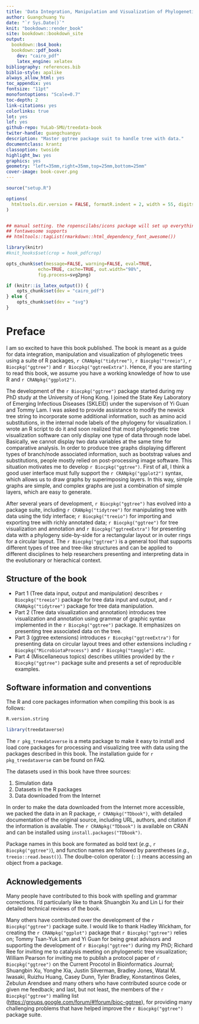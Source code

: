 ```yaml
---
title: 'Data Integration, Manipulation and Visualization of Phylogenetic Trees'
author: Guangchuang Yu
date: "`r Sys.Date()`"
knit: "bookdown::render_book"
site: bookdown::bookdown_site
output:
  bookdown::bs4_book:
  bookdown::pdf_book:
    dev: "cairo_pdf"
    latex_engine: xelatex
bibliography: references.bib
biblio-style: apalike
always_allow_html: yes
toc_appendix: yes
fontsize: "11pt"
monofontoptions: "Scale=0.7"
toc-depth: 2
link-citations: yes
colorlinks: true
lot: yes
lof: yes
github-repo: YuLab-SMU/treedata-book
twiter-handle: guangchuangyu
description: "Master ggtree package suit to handle tree with data."
documentclass: krantz
classoption: twoside
highlight_bw: yes
graphics: yes
geometry: "left=35mm,right=35mm,top=25mm,bottom=25mm"
cover-image: book-cover.png
---
```



```r
source("setup.R")

options(
  htmltools.dir.version = FALSE, formatR.indent = 2, width = 55, digits = 4
)


## manual setting. the ropenscilabs/icons package will set up everything for you.
## fontawesome supports
## htmltools::tagList(rmarkdown::html_dependency_font_awesome())

library(knitr)
#knit_hooks$set(crop = hook_pdfcrop)

opts_chunk$set(message=FALSE, warning=FALSE, eval=TRUE, 
            echo=TRUE, cache=TRUE, out.width="98%",
            fig.process=svg2png)

if (knitr::is_latex_output()) {
    opts_chunk$set(dev = "cairo_pdf")
} else {
    opts_chunk$set(dev = "svg")
}

```

<!--
# Welcome {-}

<img class="cover" src="book-cover.png" width="210" height="297" /> This is the online work-in-progress book of "Data Integration, Manipulation and Visualization of Phylogenetic Trees". This book gives your all the details of using the ggtree package suite to handle tree with data. The book is written by Guangchuang Yu.


<center>
<img src="book-cover.png" style="width:500px;border:2px solid black;"/>
</center>

-->

\newpage

# Preface {-}

I am so excited to have this book published. The book is meant as a guide for data integration, manipulation and visualization of phylogenetic trees using a suite of R packages, `r CRANpkg("tidytree")`, `r Biocpkg("treeio")`, `r Biocpkg("ggtree")` and `r Biocpkg("ggtreeExtra")`. Hence, if you are starting to read this book, we assume you have a working knowledge of how to use R and `r CRANpkg("ggplot2")`. 

The development of the `r Biocpkg("ggtree")` package started during my PhD study at the University of Hong Kong. I joined the State Key Laboratory of Emerging Infectious Diseases (SKLEID) under the supervison of Yi Guan and Tommy Lam. I was asked to provide assistance to modify the newick tree string to incorporate some additional information, such as amino acid substitutions, in the internal node labels of the phylogeny for visualization. I wrote an R script to do it and soon realized that most phylogenetic tree visualization software can only display one type of data through node label. Basically, we cannot display two data variables at the same time for comparative analysis. In order to produce tree graphs displaying different types of branch/node associated information, such as bootstrap values and substitutions, people mostly relied on post-processing image software. This situation motivates me to develop `r Biocpkg("ggtree")`. First of all, I think a good user interface must fully support the `r CRANpkg("ggplot2")` syntax, which allows us to draw graphs by superimposing layers. In this way, simple graphs are simple, and complex graphs are just a combination of simple layers, which are easy to generate. 

After several years of development, `r Biocpkg("ggtree")` has evolved into a package suite, including `r CRANpkg("tidytree")` for manipulating tree with data using the tidy interface; `r Biocpkg("treeio")` for importing and exporting tree with richly annotated data; `r Biocpkg("ggtree")` for tree visualization and annotation and `r Biocpkg("ggtreeExtra")` for presenting data with a phylogeny side-by-side for a rectangular layout or in outer rings for a circular layout. The `r Biocpkg("ggtree")` is a general tool that supports different types of tree and tree-like structures and can be applied to different disciplines to help researchers presenting and interpreting data in the evolutionary or hierachical context. 


## Structure of the book


+ Part 1 (Tree data input, output and manipulation) describes `r Biocpkg("treeio")` package for tree data input and output, and `r CRANpkg("tidytree")` package for tree data manipulation.
+ Part 2 (Tree data visualization and annotation) introduces tree visualization and annotation using grammar of graphic syntax implemented in the `r Biocpkg("ggtree")` package. It emphasizes on presenting tree associated data on the tree.
+ Part 3 (ggtree extensions) introduces `r Biocpkg("ggtreeExtra")` for presenting data on circular layout trees and other extensions including `r Biocpkg("MicrobiotaProcess")` and `r Biocpkg("tanggle")` *etc*.
+ Part 4 (Miscellaneous topics) describes utilities provided by the `r Biocpkg("ggtree")` package suite and presents a set of reproducible examples.


## Software information and conventions


The R and core packages information when compiling this book is as follows:

```r
R.version.string

library(treedataverse)
```

The `r pkg_treedataverse` is a meta package to make it easy to install and load core packages for processing and visualizing tree with data using the packages described in this book. The installation guide for `r pkg_treedataverse` can be found on FAQ. 

The datasets used in this book have three sources:

1. Simulation data
2. Datasets in the R packages
3. Data downloaded from the Internet

In order to make the data downloaded from the Internet more accessible, we packed the data in an R package, `r CRANpkg("TDbook")`, with detailed documentation of the original source, including URL, authors, and citation if the information is available. The `r CRANpkg("TDbook")` is available on CRAN and can be installed using `install.packages("TDbook")`. 


Package names in this book are formated as bold text (*e.g.*, `r Biocpkg("ggtree")`), and function names are followed by parentheses (*e.g.*, `treeio::read.beast()`). The doulbe-colon operator (`::`) means accessing an object from a package. 


## Acknowledgements {-}

Many people have contributed to this book with spelling and grammar corrections. I'd particularly like to thank Shuangbin Xu and Lin Li for their detailed technical reviews of the book. 

Many others have contributed over the development of the `r Biocpkg("ggtree")` package suite. I would like to thank Hadley Wickham, for creating the `r CRANpkg("ggplot")` package that `r Biocpkg("ggtree")` relies on; Tommy Tsan-Yuk Lam and Yi Guan for being great advisors and supporting the development of `r Biocpkg("ggtree")` during my PhD; Richard Ree for inviting me to catalysis meeting on phylogenetic tree visualization; William Pearson for inviting me to publish a protocol paper of `r Biocpkg("ggtree")` on the Current Procotol in Bioinformatics Journal; Shuangbin Xu, Yonghe Xia, Justin Silverman, Bradley Jones, Watal M. Iwasaki, Ruizhu Huang, Casey Dunn, Tyler Bradley, Konstantinos Geles, Zebulun Arendsee and many others who have contributed source code or given me feedback; and last, but not least, the members of the `r Biocpkg("ggtree")` mailing list (<https://groups.google.com/forum/#!forum/bioc-ggtree>), for providing many challenging problems that have helped improve the `r Biocpkg("ggtree")` package suite. 


